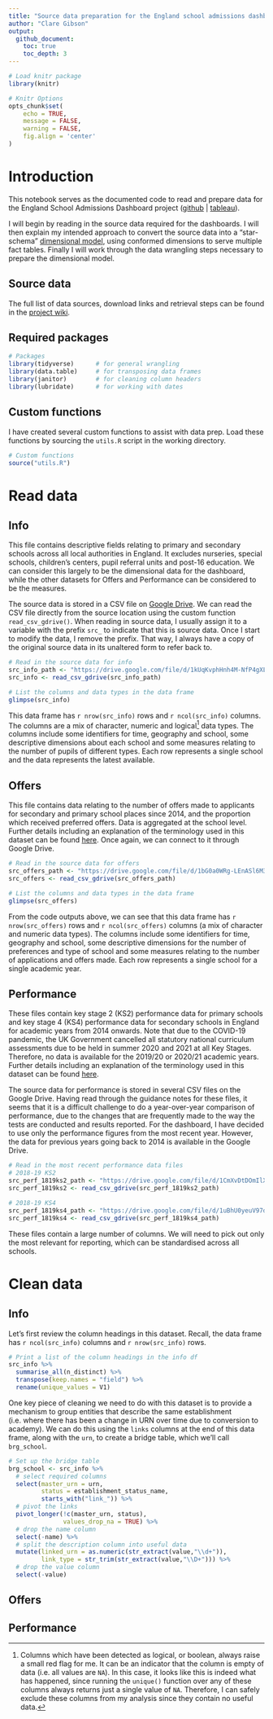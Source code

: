 ```yaml
---
title: "Source data preparation for the England school admissions dashboard"
author: "Clare Gibson"
output:
  github_document:
    toc: true
    toc_depth: 3
---
```


```r
# Load knitr package
library(knitr)

# Knitr Options
opts_chunk$set(
	echo = TRUE,
	message = FALSE,
	warning = FALSE,
	fig.align = 'center'
)
```

# Introduction
This notebook serves as the documented code to read and prepare data for the England School Admissions Dashboard project ([github](https://github.com/clarelgibson/england-school-admissions) | [tableau](https://public.tableau.com/views/Schools_16505251102060/Home?:language=en-GB&:display_count=n&:origin=viz_share_link)).

I will begin by reading in the source data required for the dashboards. I will then explain my intended approach to convert the source data into a "star-schema" [dimensional model](https://en.wikipedia.org/wiki/Dimensional_modeling), using conformed dimensions to serve multiple fact tables. Finally I will work through the data wrangling steps necessary to prepare the dimensional model.

## Source data
The full list of data sources, download links and retrieval steps can be found in the [project wiki](https://github.com/clarelgibson/england-school-admissions/wiki/Source-data).

## Required packages
```r
# Packages
library(tidyverse)      # for general wrangling
library(data.table)     # for transposing data frames
library(janitor)        # for cleaning column headers
library(lubridate)      # for working with dates
```

## Custom functions
I have created several custom functions to assist with data prep. Load these functions by sourcing the `utils.R` script in the working directory.
```r
# Custom functions
source("utils.R")
```

# Read data
## Info
This file contains descriptive fields relating to primary and secondary schools across all local authorities in England. It excludes nurseries, special schools, children's centers, pupil referral units and post-16 education. We can consider this largely to be the dimensional data for the dashboard, while the other datasets for Offers and Performance can be considered to be the measures.

The source data is stored in a CSV file on [Google Drive](https://drive.google.com/drive/u/1/folders/1lFZhobbGoCKKEtaZ5CDiphTbOxcbvJzW). We can read the CSV file directly from the source location using the custom function `read_csv_gdrive()`. When reading in source data, I usually assign it to a variable with the prefix `src_` to indicate that this is source data. Once I start to modify the data, I remove the prefix. That way, I always have a copy of the original source data in its unaltered form to refer back to.

```r
# Read in the source data for info
src_info_path <- "https://drive.google.com/file/d/1kUqKvphHnh4M-NfP4gXLAr9MxdxoWgMT/view?usp=sharing"
src_info <- read_csv_gdrive(src_info_path)
```

```r
# List the columns and data types in the data frame
glimpse(src_info)
```

This data frame has `r nrow(src_info)` rows and `r ncol(src_info)` columns. The columns are a mix of character, numeric and logical^[Columns which have been detected as logical, or boolean, always raise a small red flag for me. It can be an indicator that the column is empty of data (i.e. all values are `NA`). In this case, it looks like this is indeed what has happened, since running the `unique()` function over any of these columns always returns just a single value of `NA`. Therefore, I can safely exclude these columns from my analysis since they contain no useful data.] data types. The columns include some identifiers for time, geography and school, some descriptive dimensions about each school and some measures relating to the number of pupils of different types. Each row represents a single school and the data represents the latest available.

## Offers
This file contains data relating to the number of offers made to applicants for secondary and primary school places since 2014, and the proportion which received preferred offers. Data is aggregated at the school level. Further details including an explanation of the terminology used in this dataset can be found [here](https://drive.google.com/drive/u/1/folders/1bbnbd9d4HDn3yXIIhaRSigZV46KpCyKy). Once again, we can connect to it through Google Drive.

```r
# Read in the source data for offers
src_offers_path <- "https://drive.google.com/file/d/1bG0a0WRg-LEnASl6M3J0qyHJA_cMY1CQ/view?usp=sharing"
src_offers <- read_csv_gdrive(src_offers_path)
```

```r
# List the columns and data types in the data frame
glimpse(src_offers)
```

From the code outputs above, we can see that this data frame has `r nrow(src_offers)` rows and `r ncol(src_offers)` columns (a mix of character and numeric data types). The columns include some identifiers for time, geography and school, some descriptive dimensions for the number of preferences and type of school and some measures relating to the number of applications and offers made. Each row represents a single school for a single academic year.

## Performance
These files contain key stage 2 (KS2) performance data for primary schools and key stage 4 (KS4) performance data for secondary schools in England for academic years from 2014 onwards. Note that due to the COVID-19 pandemic, the UK Government cancelled all statutory national curriculum assessments due to be held in summer 2020 and 2021 at all Key Stages. Therefore, no data is available for the 2019/20 or 2020/21 academic years. Further details including an explanation of the terminology used in this dataset can be found [here](https://drive.google.com/drive/folders/1vai66CUaYhPI0RXQI-BlC5kufZZyf3JU?usp=sharing).

The source data for performance is stored in several CSV files on the Google Drive. Having read through the guidance notes for these files, it seems that it is a difficult challenge to do a year-over-year comparison of performance, due to the changes that are frequently made to the way the tests are conducted and results reported. For the dashboard, I have decided to use only the performance figures from the most recent year. However, the data for previous years going back to 2014 is available in the Google Drive.

```r
# Read in the most recent performance data files
# 2018-19 KS2
src_perf_1819ks2_path <- "https://drive.google.com/file/d/1CmXvDtDOmIlXXUzZ9SPW4Yoti-rTzi75/view?usp=sharing"
src_perf_1819ks2 <- read_csv_gdrive(src_perf_1819ks2_path)

# 2018-19 KS4
src_perf_1819ks4_path <- "https://drive.google.com/file/d/1uBhU0yeuV97d66PRR60pq8UaRWvdGIaA/view?usp=sharing"
src_perf_1819ks4 <- read_csv_gdrive(src_perf_1819ks4_path)
```

These files contain a large number of columns. We will need to pick out only the most relevant for reporting, which can be standardised across all schools.

# Clean data
## Info
Let's first review the column headings in this dataset. Recall, the data frame has `r ncol(src_info)` columns and `r nrow(src_info)` rows.

```r
# Print a list of the column headings in the info df
src_info %>% 
  summarise_all(n_distinct) %>% 
  transpose(keep.names = "field") %>% 
  rename(unique_values = V1)
```

One key piece of cleaning we need to do with this dataset is to provide a mechanism to group entities that describe the same establishment (i.e. where there has been a change in URN over time due to conversion to academy). We can do this using the `links` columns at the end of this data frame, along with the `urn`, to create a bridge table, which we'll call `brg_school`.

```r
# Set up the bridge table
brg_school <- src_info %>%
  # select required columns
  select(master_urn = urn,
         status = establishment_status_name,
         starts_with("link_")) %>% 
  # pivot the links
  pivot_longer(!c(master_urn, status),
               values_drop_na = TRUE) %>% 
  # drop the name column
  select(-name) %>% 
  # split the description column into useful data
  mutate(linked_urn = as.numeric(str_extract(value,"\\d+")),
         link_type = str_trim(str_extract(value,"\\D+"))) %>% 
  # drop the value column
  select(-value)
```


## Offers
## Performance
